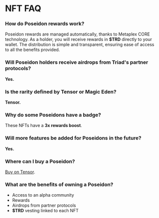 
# NFT FAQ

### How do Poseidon rewards work?

Poseidon rewards are managed automatically, thanks to Metaplex CORE technology. As a holder, you will receive rewards in **$TRD** directly to your wallet. The distribution is simple and transparent, ensuring ease of access to all the benefits provided.


### Will Poseidon holders receive airdrops from Triad's partner protocols?

**Yes.**


### Is the rarity defined by Tensor or Magic Eden?

**Tensor.**

### Why do some Poseidons have a badge?

These NFTs have a **3x rewards boost**.

### Will more features be added for Poseidons in the future?

**Yes.**

### Where can I buy a Poseidon?

[Buy on Tensor](https://www.tensor.trade/trade/poseidons).

### What are the benefits of owning a Poseidon?

- Access to an alpha community  
- Rewards  
- Airdrops from partner protocols  
- **$TRD** vesting linked to each NFT
